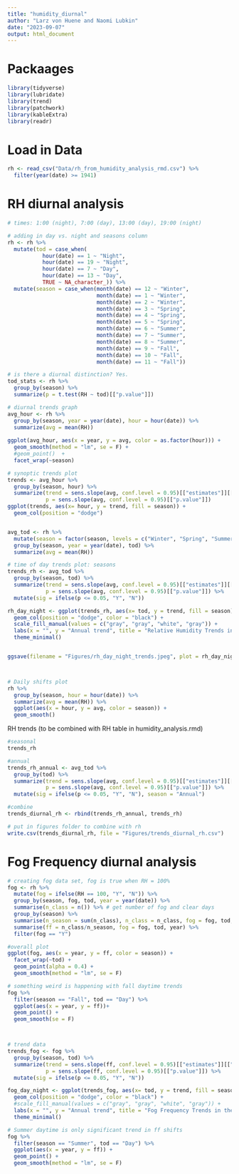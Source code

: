 ```yaml
---
title: "humidity_diurnal"
author: "Larz von Huene and Naomi Lubkin"
date: "2023-09-07"
output: html_document
---
```


# Packaages
```r
library(tidyverse)
library(lubridate)
library(trend)
library(patchwork)
library(kableExtra)
library(readr)
```


# Load in Data
```r
rh <- read_csv("Data/rh_from_humidity_analysis_rmd.csv") %>% 
  filter(year(date) >= 1941)
```


# RH diurnal analysis
```r
# times: 1:00 (night), 7:00 (day), 13:00 (day), 19:00 (night)

# adding in day vs. night and seasons column
rh <- rh %>% 
  mutate(tod = case_when(
           hour(date) == 1 ~ "Night",
           hour(date) == 19 ~ "Night",
           hour(date) == 7 ~ "Day",
           hour(date) == 13 ~ "Day",
           TRUE ~ NA_character_)) %>% 
  mutate(season = case_when(month(date) == 12 ~ "Winter", 
                            month(date) == 1 ~ "Winter", 
                            month(date) == 2 ~ "Winter", 
                            month(date) == 3 ~ "Spring", 
                            month(date) == 4 ~ "Spring",
                            month(date) == 5 ~ "Spring",
                            month(date) == 6 ~ "Summer",
                            month(date) == 7 ~ "Summer",
                            month(date) == 8 ~ "Summer",
                            month(date) == 9 ~ "Fall",
                            month(date) == 10 ~ "Fall",
                            month(date) == 11 ~ "Fall"))

# is there a diurnal distinction? Yes.
tod_stats <- rh %>% 
  group_by(season) %>% 
  summarize(p = t.test(RH ~ tod)[["p.value"]])

# diurnal trends graph
avg_hour <- rh %>% 
  group_by(season, year = year(date), hour = hour(date)) %>% 
  summarize(avg = mean(RH)) 
  
ggplot(avg_hour, aes(x = year, y = avg, color = as.factor(hour))) +
  geom_smooth(method = "lm", se = F) +
  #geom_point()  +
  facet_wrap(~season)

# synoptic trends plot
trends <- avg_hour %>% 
  group_by(season, hour) %>% 
  summarize(trend = sens.slope(avg, conf.level = 0.95)[["estimates"]][["Sen's slope"]],
            p = sens.slope(avg, conf.level = 0.95)[["p.value"]])
ggplot(trends, aes(x= hour, y = trend, fill = season)) +
  geom_col(position = "dodge")


avg_tod <- rh %>% 
  mutate(season = factor(season, levels = c("Winter", "Spring", "Summer", "Fall"))) %>% 
  group_by(season, year = year(date), tod) %>% 
  summarize(avg = mean(RH))  

# time of day trends plot: seasons
trends_rh <- avg_tod %>% 
  group_by(season, tod) %>% 
  summarize(trend = sens.slope(avg, conf.level = 0.95)[["estimates"]][["Sen's slope"]], 
            p = sens.slope(avg, conf.level = 0.95)[["p.value"]]) %>% 
  mutate(sig = ifelse(p <= 0.05, "Y", "N"))

rh_day_night <- ggplot(trends_rh, aes(x= tod, y = trend, fill = season)) +
  geom_col(position = "dodge", color = "black") +
  scale_fill_manual(values = c("gray", "gray", "white", "gray")) +
  labs(x = "", y = "Annual trend", title = "Relative Humidity Trends in the Day and Night", subtitle = "1941-2022", caption = "Grey indicates 95% confidence, white indicates non-significance.") +
  theme_minimal()


ggsave(filename = "Figures/rh_day_night_trends.jpeg", plot = rh_day_night, width = 8, height = 5, dpi = 300)



# Daily shifts plot
rh %>% 
  group_by(season, hour = hour(date)) %>% 
  summarize(avg = mean(RH)) %>% 
  ggplot(aes(x = hour, y = avg, color = season)) +
  geom_smooth() 

```
RH trends (to be combined with RH table in humidity_analysis.rmd)
```r
#seasonal
trends_rh

#annual
trends_rh_annual <- avg_tod %>% 
  group_by(tod) %>% 
  summarize(trend = sens.slope(avg, conf.level = 0.95)[["estimates"]][["Sen's slope"]], 
            p = sens.slope(avg, conf.level = 0.95)[["p.value"]]) %>% 
  mutate(sig = ifelse(p <= 0.05, "Y", "N"), season = "Annual")

#combine
trends_diurnal_rh <- rbind(trends_rh_annual, trends_rh)

# put in figures folder to combine with rh
write.csv(trends_diurnal_rh, file = "Figures/trends_diurnal_rh.csv")

```


# Fog Frequency diurnal analysis

```r
# creating fog data set, fog is true when RH = 100%
fog <- rh %>% 
  mutate(fog = ifelse(RH == 100, "Y", "N")) %>% 
  group_by(season, fog, tod, year = year(date)) %>% 
  summarise(n_class = n()) %>% # get number of fog and clear days
  group_by(season) %>% 
  summarise(n_season = sum(n_class), n_class = n_class, fog = fog, tod, year) %>%  # get total number of days in season
  summarise(ff = n_class/n_season, fog = fog, tod, year) %>% 
  filter(fog == "Y")

#overall plot
ggplot(fog, aes(x = year, y = ff, color = season)) +
  facet_wrap(~tod) +
  geom_point(alpha = 0.4) +
  geom_smooth(method = "lm", se = F)

# something weird is happening with fall daytime trends
fog %>% 
  filter(season == "Fall", tod == "Day") %>% 
  ggplot(aes(x = year, y = ff))+
  geom_point() +
  geom_smooth(se = F)



# trend data
trends_fog <- fog %>% 
  group_by(season, tod) %>% 
  summarize(trend = sens.slope(ff, conf.level = 0.95)[["estimates"]][["Sen's slope"]], 
            p = sens.slope(ff, conf.level = 0.95)[["p.value"]]) %>% 
  mutate(sig = ifelse(p <= 0.05, "Y", "N")) 

fog_day_night <- ggplot(trends_fog, aes(x= tod, y = trend, fill = season)) +
  geom_col(position = "dodge", color = "black") +
  #scale_fill_manual(values = c("gray", "gray", "white", "gray")) +
  labs(x = "", y = "Annual trend", title = "Fog Frequency Trends in the Day and Night", subtitle = "1941-2022", caption = "Grey indicates 95% confidence, white indicates non-significance.") +
  theme_minimal()

# Summer daytime is only significant trend in ff shifts
fog %>% 
  filter(season == "Summer", tod == "Day") %>% 
  ggplot(aes(x = year, y = ff)) +
  geom_point() +
  geom_smooth(method = "lm", se = F)


```

